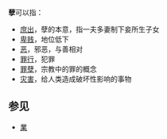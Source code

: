 '''孽'''可以指：

*[[庶出|庶出]]，孽的本意，指一夫多妻制下妾所生子女
*[[卑贱|卑贱]]，地位低下
*[[恶|恶]]，邪恶，与善相对
*[[罪行|罪行]]，犯罪
*[[罪孽|罪孽]]，宗教中的罪的概念
*[[灾害|灾害]]，给人类造成破坏性影响的事物

==参见==
*[[業|業]]

{{Disambig|Cat=一字消歧义}}